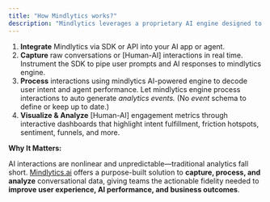 ```yaml
---
title: "How Mindlytics works?"
description: "Mindlytics leverages a proprietary AI engine designed to interpret user interactions with AI agents at scale. It seamlessly analyzes how users prompt the AI and how the AI responds, automatically generating real-time analytics events that capture explicit and implicit user actions, intents, traits, and emotional reactions. These insights are visualized in the Mindlytics portal—helping you understand user expectations, track AI performance, measure conversational friction, and assess customer satisfaction."
---
```


1. **Integrate** Mindlytics via SDK or API into your AI app or agent.
2. **Capture** raw conversations or [Human-AI] interactions in real time. Instrument the SDK to pipe user prompts and AI responses to mindlytics engine.
3. **Process** interactions using mindlytics AI-powered engine to decode user intent and agent performance. Let mindlytics engine process interactions to auto generate _analytics events._ (No _event_ schema to define or keep up to date.)
4. **Visualize & Analyze** [Human-AI] engagement metrics through interactive dashboards that highlight intent fulfillment, friction hotspots, sentiment, funnels, and more.

**Why It Matters:**

AI interactions are nonlinear and unpredictable—traditional analytics fall short. [Mindlytics.ai](http://Mindlytics.ai) offers a purpose-built solution to **capture, process, and analyze** conversational data, giving teams the actionable fidelity needed to **improve user experience, AI performance, and business outcomes**.